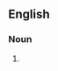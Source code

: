 ==English==

===Noun===
{{head|en|noun plural form|head=[[ticket]] [[tout]]s}}

# {{lb|en|British}} {{plural of|ticket tout|lang=en}}